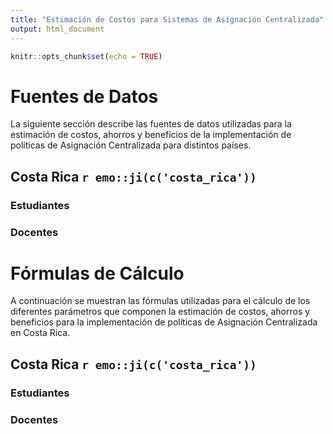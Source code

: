 ```yaml
---
title: "Estimación de Costos para Sistemas de Asignación Centralizada"
output: html_document
---
```


```r
knitr::opts_chunk$set(echo = TRUE)
```
# Fuentes de Datos {.tabset}
La siguiente sección describe las fuentes de datos utilizadas para la estimación de costos, ahorros y beneficios de la implementación de políticas de Asignación Centralizada para distintos países. 

## Costa Rica `r emo::ji(c('costa_rica'))` 


### Estudiantes

### Docentes 

# Fórmulas de Cálculo {.tabset}

A continuación se muestran las fórmulas utilizadas para el cálculo de los diferentes parámetros que componen la estimación de costos, ahorros y beneficios para la implementación de políticas de Asignación Centralizada en Costa Rica.

## Costa Rica `r emo::ji(c('costa_rica'))` 


### Estudiantes

### Docentes 

